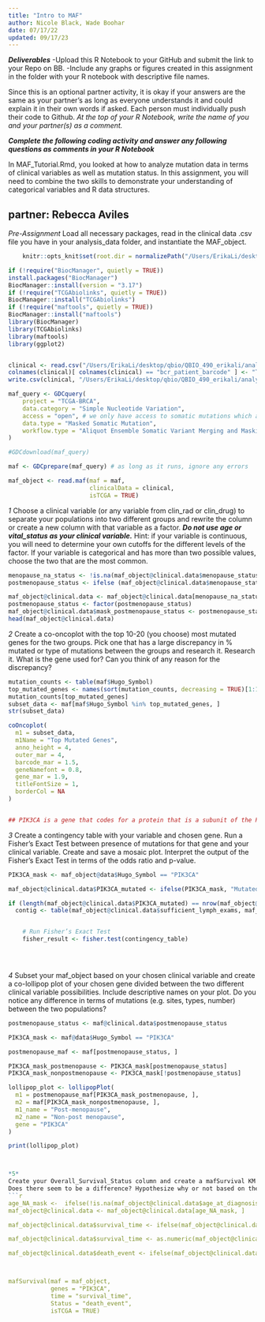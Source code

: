 ```yaml
---
title: "Intro to MAF"
author: Nicole Black, Wade Boohar
date: 07/17/22
updated: 09/17/23
---
```


***Deliverables***
-Upload this R Notebook to your GitHub and submit the link to your Repo on BB.
-Include any graphs or figures created in this assignment in the folder with your R notebook with descriptive file names.

Since this is an optional partner activity, it is okay if your answers are the same as your partner’s as long as everyone understands it and could explain it in their own words if asked. Each person must individually push their code to Github. *At the top of your R Notebook, write the name of you and your partner(s) as a comment.*

***Complete the following coding activity and answer any following questions as comments in your R Notebook***

In MAF_Tutorial.Rmd, you looked at how to analyze mutation data in terms of clinical variables as well as mutation status. In this assignment, you will need to combine the two skills to demonstrate your understanding of categorical variables and R data structures.

## partner: Rebecca Aviles
*Pre-Assignment*
Load all necessary packages, read in the clinical data .csv file you have in your analysis_data folder, and instantiate the MAF_object.

```r
    knitr::opts_knit$set(root.dir = normalizePath("/Users/ErikaLi/desktop/qbio/QBIO_490_erikali/analysis_data")) 
```


```r

if (!require("BiocManager", quietly = TRUE))
install.packages("BiocManager")
BiocManager::install(version = "3.17")
if (!require("TCGAbiolinks", quietly = TRUE))
BiocManager::install("TCGAbiolinks")
if (!require("maftools", quietly = TRUE))
BiocManager::install("maftools")
library(BiocManager)
library(TCGAbiolinks)
library(maftools)
library(ggplot2)


clinical <- read.csv("/Users/ErikaLi/desktop/qbio/QBIO_490_erikali/analysis_data/brca_clinical_data.csv")
colnames(clinical)[ colnames(clinical) == "bcr_patient_barcode" ] <- "Tumor_Sample_Barcode"
write.csv(clinical, "/Users/ErikaLi/desktop/qbio/QBIO_490_erikali/analysis_data/brca_clinical_data.csv", row.names = FALSE)

```


```r
maf_query <- GDCquery(
    project = "TCGA-BRCA", 
    data.category = "Simple Nucleotide Variation", 
    access = "open", # we only have access to somatic mutations which are open access
    data.type = "Masked Somatic Mutation", 
    workflow.type = "Aliquot Ensemble Somatic Variant Merging and Masking"
)

#GDCdownload(maf_query)

maf <- GDCprepare(maf_query) # as long as it runs, ignore any errors

maf_object <- read.maf(maf = maf, 
                       clinicalData = clinical,
                       isTCGA = TRUE)
```


*1*
Choose a clinical variable (or any variable from clin_rad or clin_drug) to separate your populations into two different groups and rewrite the column or create a new column with that variable as a factor. ***Do not use age or vital_status as your clinical variable.*** Hint: if your variable is continuous, you will need to determine your own cutoffs for the different levels of the factor. If your variable is categorical and has more than two possible values, choose the two that are the most common.
```r

menopause_na_status <- !is.na(maf_object@clinical.data$menopause_status)
postmenopause_status <- ifelse (maf_object@clinical.data$menopause_status == "Post (prior bilateral ovariectomy OR >12 mo since LMP with no prior hysterectomy)", TRUE, FALSE)

maf_object@clinical.data <- maf_object@clinical.data[menopause_na_status,]
postmenopause_status <- factor(postmenopause_status)
maf_object@clinical.data$mask_postmenopause_status <- postmenopause_status
head(maf_object@clinical.data)


```


*2*
Create a co-oncoplot with the top 10-20 (you choose) most mutated genes for the two groups. Pick one that has a large discrepancy in % mutated or type of mutations between the groups and research it. 
Research it. What is the gene used for? Can you think of any reason for the discrepancy?
```r
mutation_counts <- table(maf$Hugo_Symbol)
top_mutated_genes <- names(sort(mutation_counts, decreasing = TRUE)[1:10])
mutation_counts[top_mutated_genes]
subset_data <- maf[maf$Hugo_Symbol %in% top_mutated_genes, ]
str(subset_data)

coOncoplot(
  m1 = subset_data,
  m1Name = "Top Mutated Genes",
  anno_height = 4,
  outer_mar = 4,
  barcode_mar = 1.5,
  geneNamefont = 0.8,
  gene_mar = 1.9,
  titleFontSize = 1,
  borderCol = NA
)


## PIK3CA is a gene that codes for a protein that is a subunit of the PI3K enzyme, which conducts signalling that helps regulate cell proliferation (MedLine Plus). It makes sense that this gene has high levels of mutation in breast cancer, because if it is mutated that could cause abnormally high levels of cell proliferation as seen in cancer. 

```


*3*
Create a contingency table with your variable and chosen gene. Run a Fisher’s Exact Test between presence of mutations for that gene and your clinical variable. Create and save a mosaic plot. 
Interpret the output of the Fisher’s Exact Test in terms of the odds ratio and p-value.
```r

PIK3CA_mask <- maf_object@data$Hugo_Symbol == "PIK3CA"

maf_object@clinical.data$PIK3CA_mutated <- ifelse(PIK3CA_mask, "Mutated", "Not Mutated")

if (length(maf_object@clinical.data$PIK3CA_mutated) == nrow(maf_object@clinical.data)) {
  contig <- table(maf_object@clinical.data$sufficient_lymph_exams, maf_object@clinical.data$PIK3CA_mutated)


    # Run Fisher’s Exact Test
    fisher_result <- fisher.test(contingency_table)


                
```


*4*
Subset your maf_object based on your chosen clinical variable and create a co-lollipop plot of your chosen gene divided between the two different clinical variable possibilities. Include descriptive names on your plot.
Do you notice any difference in terms of mutations (e.g. sites, types, number) between the two populations?
```r

postmenopause_status <- maf@clinical.data$postmenopause_status

PIK3CA_mask <- maf@data$Hugo_Symbol == "PIK3CA"

postmenopause_maf <- maf[postmenopause_status, ]

PIK3CA_mask_postmenopause <- PIK3CA_mask[postmenopause_status]
PIK3CA_mask_nonpostmenopause <- PIK3CA_mask[!postmenopause_status]

lollipop_plot <- lollipopPlot(
  m1 = postmenopause_maf[PIK3CA_mask_postmenopause, ],
  m2 = maf[PIK3CA_mask_nonpostmenopause, ],
  m1_name = "Post-menopause",
  m2_name = "Non-post menopause",
  gene = "PIK3CA"
)

print(lollipop_plot)



*5*
Create your Overall_Survival_Status column and create a mafSurvival KM plot based on mutations in your chosen gene.
Does there seem to be a difference? Hypothesize why or not based on the other analysis you did with the gene above.
```r

age_NA_mask <-  ifelse(!is.na(maf_object@clinical.data$age_at_diagnosis), T, F)
maf_object@clinical.data <- maf_object@clinical.data[age_NA_mask, ]

maf_object@clinical.data$survival_time <- ifelse(maf_object@clinical.data$last_contact_days_to != "[Not Available]", maf_object@clinical.data$survival_time <- maf_object@clinical.data$last_contact_days_to, maf_object@clinical.data$survival_time <- maf_object@clinical.data$death_days_to)

maf_object@clinical.data$survival_time <- as.numeric(maf_object@clinical.data$survival_time)

maf_object@clinical.data$death_event <- ifelse(maf_object@clinical.data$vital_status == "Alive", F, T)



mafSurvival(maf = maf_object,
            genes = "PIK3CA", 
            time = "survival_time", 
            Status = "death_event",  
            isTCGA = TRUE)


```